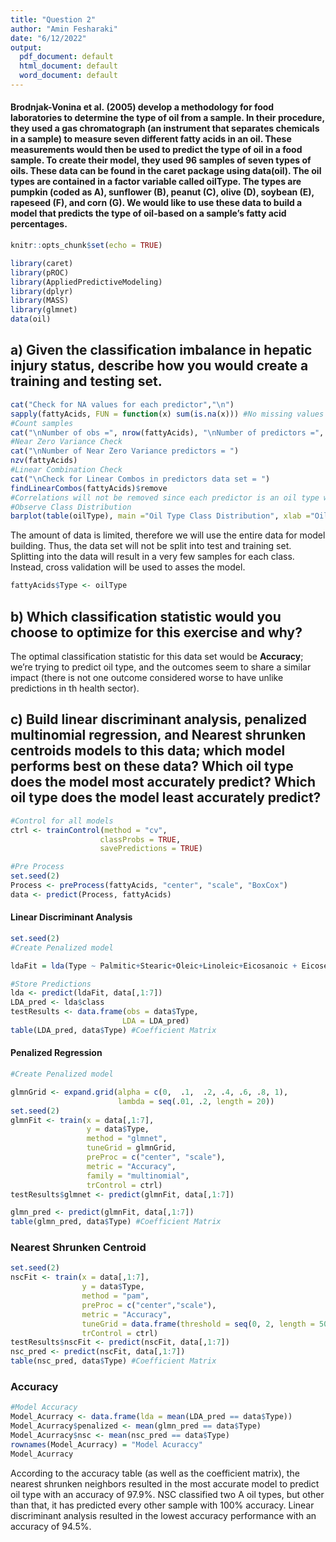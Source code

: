 ```yaml
---
title: "Question 2"
author: "Amin Fesharaki"
date: "6/12/2022"
output:
  pdf_document: default
  html_document: default
  word_document: default
---
```



#### Brodnjak-Vonina et al. (2005) develop a methodology for food laboratories to determine the type of oil from a sample. In their procedure, they used a gas chromatograph (an instrument that separates chemicals in a sample) to measure seven different fatty acids in an oil. These measurements would then be used to predict the type of oil in a food sample. To create their model, they used 96 samples of seven types of oils. These data can be found in the caret package using data(oil). The oil types are contained in a factor variable called oilType. The types are pumpkin (coded as A), sunflower (B), peanut (C), olive (D), soybean (E), rapeseed (F), and corn (G). We would like to use these data to build a model that predicts the type of oil-based on a sample’s fatty acid percentages.




```r
knitr::opts_chunk$set(echo = TRUE)
```


```r
library(caret)
library(pROC)
library(AppliedPredictiveModeling)
library(dplyr)
library(MASS)
library(glmnet)
data(oil)
```

## **a)**	Given the classification imbalance in hepatic injury status, describe how you would create a training and testing set. 

```r
cat("Check for NA values for each predictor","\n")
sapply(fattyAcids, FUN = function(x) sum(is.na(x))) #No missing values
#Count samples
cat("\nNumber of obs =", nrow(fattyAcids), "\nNumber of predictors =", as.numeric(ncol(fattyAcids)))
#Near Zero Variance Check
cat("\nNumber of Near Zero Variance predictors = ")
nzv(fattyAcids)
#Linear Combination Check
cat("\nCheck for Linear Combos in predictors data set = ")
findLinearCombos(fattyAcids)$remove 
#Correlations will not be removed since each predictor is an oil type we are tying to predict
#Observe Class Distribution
barplot(table(oilType), main ="Oil Type Class Distribution", xlab ="Oil Type", ylab="Count") 

```
The amount of data is limited, therefore we will use the entire data for model building. Thus, the data set will not be split into test and training set. Splitting into the data will result in a very few samples for each class. Instead, cross validation will be used to asses the model. 

```r
fattyAcids$Type <- oilType
```



## **b)**	Which classification statistic would you choose to optimize for this exercise and why? 
The optimal classification statistic for this data set would be **Accuracy**; we're trying to predict oil type, and the outcomes seem to share a similar impact (there is not one outcome considered worse to have unlike predictions in th health sector).



## **c)**	Build linear discriminant analysis, penalized multinomial regression, and Nearest shrunken centroids models to this data; which model performs best on these data? Which oil type does the model most accurately predict? Which oil type does the model least accurately predict? 
```r
#Control for all models
ctrl <- trainControl(method = "cv",
                    classProbs = TRUE,
                    savePredictions = TRUE)
```

```r
#Pre Process
set.seed(2)
Process <- preProcess(fattyAcids, "center", "scale", "BoxCox")
data <- predict(Process, fattyAcids)
```


#### Linear Discriminant Analysis
```r
set.seed(2)
#Create Penalized model

ldaFit = lda(Type ~ Palmitic+Stearic+Oleic+Linoleic+Eicosanoic + Eicosenoic, data = data, cv= TRUE)

#Store Predictions
lda <- predict(ldaFit, data[,1:7])
LDA_pred <- lda$class
testResults <- data.frame(obs = data$Type,
                         LDA = LDA_pred)
table(LDA_pred, data$Type) #Coefficient Matrix
```
#### Penalized  Regression
```r
#Create Penalized model

glmnGrid <- expand.grid(alpha = c(0,  .1,  .2, .4, .6, .8, 1),
                        lambda = seq(.01, .2, length = 20))
set.seed(2)
glmnFit <- train(x = data[,1:7], 
                 y = data$Type,
                 method = "glmnet",
                 tuneGrid = glmnGrid,
                 preProc = c("center", "scale"),
                 metric = "Accuracy",
                 family = "multinomial",
                 trControl = ctrl)
testResults$glmnet <- predict(glmnFit, data[,1:7])

glmn_pred <- predict(glmnFit, data[,1:7])
table(glmn_pred, data$Type) #Coefficient Matrix
```
### Nearest Shrunken Centroid
```r
set.seed(2)
nscFit <- train(x = data[,1:7], 
                y = data$Type,
                method = "pam",
                preProc = c("center","scale"),
                metric = "Accuracy",
                tuneGrid = data.frame(threshold = seq(0, 2, length = 50)),
                trControl = ctrl)
testResults$nscFit <- predict(nscFit, data[,1:7])
nsc_pred <- predict(nscFit, data[,1:7])
table(nsc_pred, data$Type) #Coefficient Matrix
```
### Accuracy 
```r
#Model Accuracy
Model_Acurracy <- data.frame(lda = mean(LDA_pred == data$Type))
Model_Acurracy$penalized <- mean(glmn_pred == data$Type)
Model_Acurracy$nsc <- mean(nsc_pred == data$Type)
rownames(Model_Acurracy) = "Model Acuraccy"
Model_Acurracy
```
According to the accuracy table (as well as the coefficient matrix), the nearest shrunken neighbors resulted in the most accurate model to predict oil type with an accuracy of 97.9%. NSC classified two A oil types, but other than that, it has predicted every other sample with 100% accuracy.  Linear discriminant analysis resulted in the lowest accuracy performance with an accuracy of 94.5%. 
